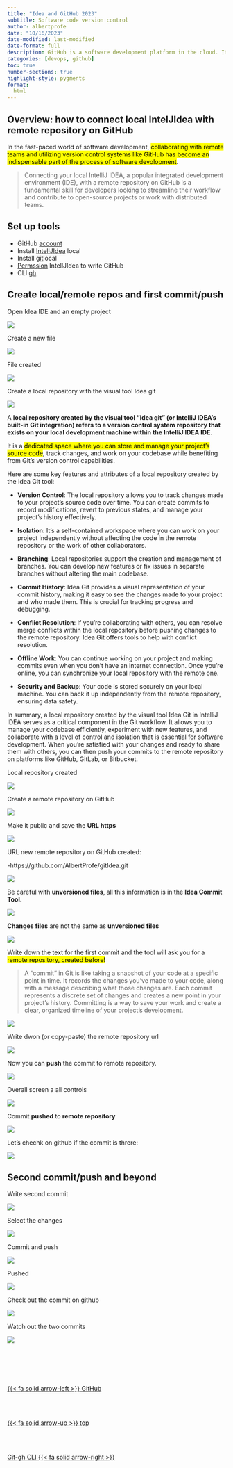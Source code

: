 ```yaml
---
title: "Idea and GitHub 2023"
subtitle: Software code version control
author: albertprofe
date: "10/16/2023"
date-modified: last-modified
date-format: full
description: GitHub is a software development platform in the cloud. It's used for storing, tracking, and collaborating on software projects.
categories: [devops, github]
toc: true
number-sections: true
highlight-style: pygments
format:
  html
---
```





## Overview: how to connect local IntelJIdea with remote repository on GitHub

In the fast-paced world of software development, <mark>collaborating with remote teams and utilizing version control systems like GitHub has become an indispensable part of the process of software devolopment</mark>.

> Connecting your local IntelliJ IDEA, a popular integrated development environment (IDE), with a remote repository on GitHub is a fundamental skill for developers looking to streamline their workflow and contribute to open-source projects or work with distributed teams.



## Set up tools


- GitHub [account](https://github.com/)
- Install [IntellJIdea](/devops/devops-ide-intelljidea.qmd) local
- Install [git](/devops/devops-vc-git.qmd)local
- [Permssion](/devops/devops-vc-github.qmd) IntellJIdea to write GitHub
- CLI [gh](https://cli.github.com/)
  

## Create local/remote repos and first commit/push

Open Idea IDE and an empty project

![](/images/devops/ghIdea-1.png)

Create a new file

![](/images/devops/ghIdea-2.png)

File created

![](/images/devops/ghIdea-3.png)

Create a local repository with the visual tool Idea git

![](/images/devops/ghIdea-4.png)


A **local repository created by the visual tool "Idea git" (or IntelliJ IDEA's built-in Git integration) refers to a version control system repository that exists on your local development machine within the IntelliJ IDEA IDE**.

It is a <mark>dedicated space where you can store and manage your project's source code</mark>, track changes, and work on your codebase while benefiting from Git's version control capabilities.

Here are some key features and attributes of a local repository created by the Idea Git tool:

- **Version Control**: The local repository allows you to track changes made to your project's source code over time. You can create commits to record modifications, revert to previous states, and manage your project's history effectively.

- **Isolation**: It's a self-contained workspace where you can work on your project independently without affecting the code in the remote repository or the work of other collaborators.

- **Branching**: Local repositories support the creation and management of branches. You can develop new features or fix issues in separate branches without altering the main codebase.

- **Commit History**: Idea Git provides a visual representation of your commit history, making it easy to see the changes made to your project and who made them. This is crucial for tracking progress and debugging.

- **Conflict Resolution**: If you're collaborating with others, you can resolve merge conflicts within the local repository before pushing changes to the remote repository. Idea Git offers tools to help with conflict resolution.

- **Offline Work**: You can continue working on your project and making commits even when you don't have an internet connection. Once you're online, you can synchronize your local repository with the remote one.

- **Security and Backup**: Your code is stored securely on your local machine. You can back it up independently from the remote repository, ensuring data safety.

In summary, a local repository created by the visual tool Idea Git in IntelliJ IDEA serves as a critical component in the Git workflow. It allows you to manage your codebase efficiently, experiment with new features, and collaborate with a level of control and isolation that is essential for software development. When you're satisfied with your changes and ready to share them with others, you can then push your commits to the remote repository on platforms like GitHub, GitLab, or Bitbucket.

Local repository created

![](/images/devops/ghIdea-5.png)

Create a remote repository on GitHub

![](/images/devops/ghIdea-6.png)

Make it public and save the **URL https**

![](/images/devops/ghIdea-7.png)

URL new remote repository on GitHub created:

-https://github.com/AlbertProfe/gitIdea.git

![](/images/devops/ghIdea-8.png)

Be careful with **unversioned files**, all this information is in the **Idea Commit Tool.**

![](/images/devops/ghIdea-10.png)

**Changes files** are not the same as **unversioned files**

![](/images/devops/ghIdea-14.png)

Write down the text for the first commit and the tool will ask you for a <mark>remote repository, created before!</mark>

> A "commit"
> in Git is like taking a snapshot of your code at a specific point in time. It records the changes you've made to your code, along with a message describing what those changes are. Each commit represents a discrete set of changes and creates a new point in your project's history. Committing is a way to save your work and create a clear, organized timeline of your project's development.

![](/images/devops/ghIdea-11.png)

Write dwon (or copy-paste) the remote repository url

![](/images/devops/ghIdea-12.png)


Now you can **push** the commit to remote repository.

![](/images/devops/ghIdea-13.png)

Overall screen a all controls

![](/images/devops/ghIdea-15.png)

Commit **pushed** to **remote repository**

![](/images/devops/ghIdea-16.png)

Let's chechk on github if the commit is threre:

![](/images/devops/ghIdea-17.png)



## Second commit/push and beyond

Write second commit

![](/images/devops/ghIdea-18.png)

Select the changes

![](/images/devops/ghIdea-19.png)

Commit and push

![](/images/devops/ghIdea-20.png)

Pushed

![](/images/devops/ghIdea-21.png)

Check out the commit on github

![](/images/devops/ghIdea-22.png)

Watch out the two commits

![](/images/devops/ghIdea-23.png)


<!--- navLinks -->
<br><br>
<div class=row>
<br>
<div class='column left previous'>
<br>
[{{< fa solid arrow-left >}} GitHub](/devops/devops-vc-github.qmd)
<br>
</div>
<br>
<div class='column center'>
<br>
[{{< fa solid arrow-up >}} top](#top)
<br>
</div>
<br>
<div class='column right next'>
<br>
[Git-gh CLI  {{< fa solid arrow-right >}}](/devops/devops-vc-gitgh.qmd)
<br>
</div>
<br>
</div>
